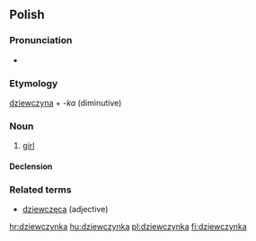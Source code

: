 ==Polish==

===Pronunciation===
* {{IPA|[d͡ʑɛfˈt͡ʂɨnka]}}

===Etymology===
[[dziewczyna]] + ''-ka'' (diminutive)

===Noun===
{{infl|pl|noun|g=f}}

# [[girl]]

====Declension====
{{pl-decl-noun-ka|dziewczyn}}

===Related terms===
* [[dziewczęca]] (adjective)

[[hr:dziewczynka]]
[[hu:dziewczynka]]
[[pl:dziewczynka]]
[[fi:dziewczynka]]